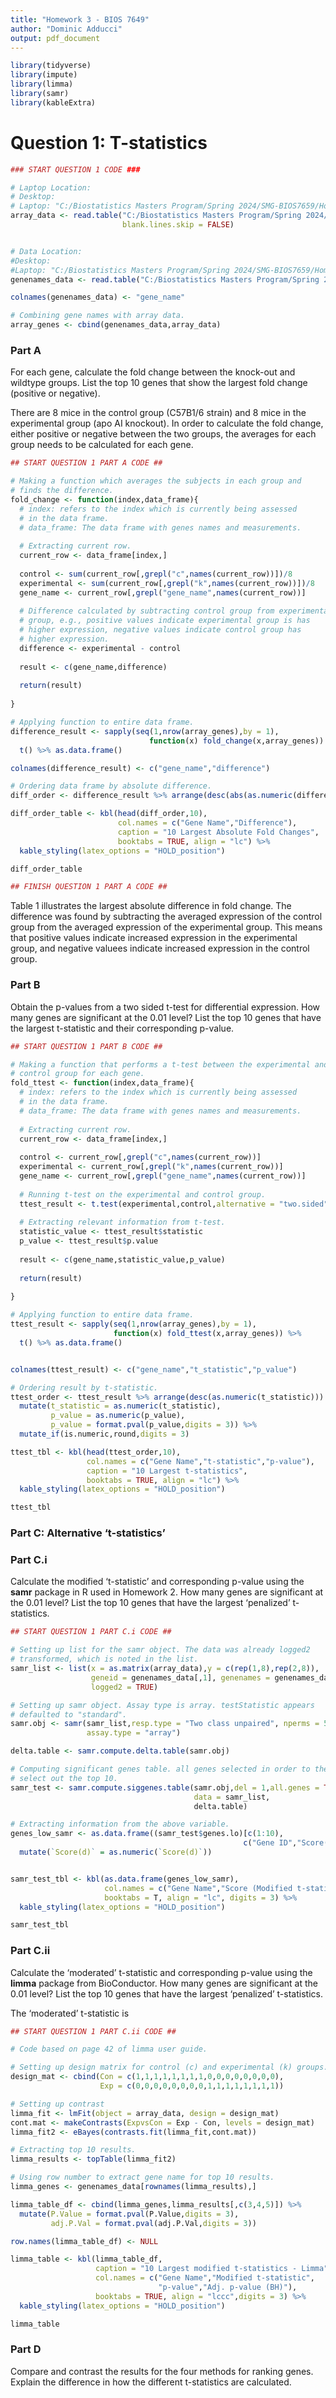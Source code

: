 ```yaml
---
title: "Homework 3 - BIOS 7649"
author: "Dominic Adducci"
output: pdf_document
---
```


```r

library(tidyverse)
library(impute)
library(limma)
library(samr)
library(kableExtra)

```

# Question 1: T-statistics

```r

### START QUESTION 1 CODE ###

# Laptop Location:
# Desktop: 
# Laptop: "C:/Biostatistics Masters Program/Spring 2024/SMG-BIOS7659/Homework 3/hw3data/hw3arraydata.txt"
array_data <- read.table("C:/Biostatistics Masters Program/Spring 2024/SMG-BIOS7659/Homework 3/hw3data/hw3arraydata.txt",row.names = 1, header = TRUE,
                         blank.lines.skip = FALSE)


# Data Location:
#Desktop: 
#Laptop: "C:/Biostatistics Masters Program/Spring 2024/SMG-BIOS7659/Homework 3/hw3data/hw3genenames.txt"
genenames_data <- read.table("C:/Biostatistics Masters Program/Spring 2024/SMG-BIOS7659/Homework 3/hw3data/hw3genenames.txt", header = FALSE, blank.lines.skip = FALSE)

colnames(genenames_data) <- "gene_name"

# Combining gene names with array data. 
array_genes <- cbind(genenames_data,array_data)

```

### Part A 
For each gene, calculate the fold change between the knock-out and wildtype groups. List the top 10 genes that show the largest fold change (positive or negative). 

There are 8 mice in the control group (C57B1/6 strain) and 8 mice in the experimental group (apo AI knockout). In order to calculate the fold change, either positive or negative between the two groups, the averages for each group needs to be calculated for each gene. 

```r

## START QUESTION 1 PART A CODE ##

# Making a function which averages the subjects in each group and 
# finds the difference. 
fold_change <- function(index,data_frame){
  # index: refers to the index which is currently being assessed
  # in the data frame. 
  # data_frame: The data frame with genes names and measurements. 
  
  # Extracting current row. 
  current_row <- data_frame[index,]
  
  control <- sum(current_row[,grepl("c",names(current_row))])/8
  experimental <- sum(current_row[,grepl("k",names(current_row))])/8
  gene_name <- current_row[,grepl("gene_name",names(current_row))]
  
  # Difference calculated by subtracting control group from experimental
  # group, e.g., positive values indicate experimental group is has 
  # higher expression, negative values indicate control group has 
  # higher expression. 
  difference <- experimental - control
  
  result <- c(gene_name,difference)
  
  return(result)
    
}

```

```r

# Applying function to entire data frame. 
difference_result <- sapply(seq(1,nrow(array_genes),by = 1), 
                               function(x) fold_change(x,array_genes)) %>%
  t() %>% as.data.frame()

colnames(difference_result) <- c("gene_name","difference")

# Ordering data frame by absolute difference. 
diff_order <- difference_result %>% arrange(desc(abs(as.numeric(difference))))

diff_order_table <- kbl(head(diff_order,10),
                        col.names = c("Gene Name","Difference"),
                        caption = "10 Largest Absolute Fold Changes",
                        booktabs = TRUE, align = "lc") %>%
  kable_styling(latex_options = "HOLD_position")

diff_order_table

## FINISH QUESTION 1 PART A CODE ##

```

Table 1 illustrates the largest absolute difference in fold change. The difference was found by subtracting the averaged expression of the control group from the averaged expression of the experimental group. This means that positive values indicate increased expression in the experimental group, and negative valuees indicate increased expression in the control group. 

### Part B
Obtain the p-values from a two sided t-test for differential expression. How many genes are significant at the 0.01 level? List the top 10 genes that have the largest t-statistic and their corresponding p-value. 

```r

## START QUESTION 1 PART B CODE ##

# Making a function that performs a t-test between the experimental and 
# control group for each gene. 
fold_ttest <- function(index,data_frame){
  # index: refers to the index which is currently being assessed
  # in the data frame. 
  # data_frame: The data frame with genes names and measurements.
  
  # Extracting current row.
  current_row <- data_frame[index,]
  
  control <- current_row[,grepl("c",names(current_row))]
  experimental <- current_row[,grepl("k",names(current_row))]
  gene_name <- current_row[,grepl("gene_name",names(current_row))]
  
  # Running t-test on the experimental and control group.
  ttest_result <- t.test(experimental,control,alternative = "two.sided")
  
  # Extracting relevant information from t-test. 
  statistic_value <- ttest_result$statistic
  p_value <- ttest_result$p.value
  
  result <- c(gene_name,statistic_value,p_value)
  
  return(result)
  
}

```

```r

# Applying function to entire data frame. 
ttest_result <- sapply(seq(1,nrow(array_genes),by = 1),
                       function(x) fold_ttest(x,array_genes)) %>%
  t() %>% as.data.frame()


colnames(ttest_result) <- c("gene_name","t_statistic","p_value")

# Ordering result by t-statistic. 
ttest_order <- ttest_result %>% arrange(desc(as.numeric(t_statistic))) %>%
  mutate(t_statistic = as.numeric(t_statistic),
         p_value = as.numeric(p_value),
         p_value = format.pval(p_value,digits = 3)) %>%
  mutate_if(is.numeric,round,digits = 3)

ttest_tbl <- kbl(head(ttest_order,10),
                 col.names = c("Gene Name","t-statistic","p-value"),
                 caption = "10 Largest t-statistics",
                 booktabs = TRUE, align = "lc") %>%
  kable_styling(latex_options = "HOLD_position")

ttest_tbl

```

### Part C: Alternative 't-statistics'

### Part C.i
Calculate the modified 't-statistic' and corresponding p-value using the **samr** package in R used in Homework 2. How many genes are significant at the 0.01 level? List the top 10 genes that have the largest 'penalized' t-statistics. 

```r

## START QUESTION 1 PART C.i CODE ##

# Setting up list for the samr object. The data was already logged2 
# transformed, which is noted in the list. 
samr_list <- list(x = as.matrix(array_data),y = c(rep(1,8),rep(2,8)), 
                  geneid = genenames_data[,1], genenames = genenames_data[,1],
                  logged2 = TRUE)

# Setting up samr object. Assay type is array. testStatistic appears
# defaulted to "standard". 
samr.obj <- samr(samr_list,resp.type = "Two class unpaired", nperms = 500,
                 assay.type = "array")

delta.table <- samr.compute.delta.table(samr.obj)

# Computing significant genes table. all genes selected in order to then 
# select out the top 10. 
samr_test <- samr.compute.siggenes.table(samr.obj,del = 1,all.genes = TRUE, 
                                         data = samr_list,
                                         delta.table)

# Extracting information from the above variable. 
genes_low_samr <- as.data.frame((samr_test$genes.lo)[c(1:10),
                                                    c("Gene ID","Score(d)")])%>%
  mutate(`Score(d)` = as.numeric(`Score(d)`))


samr_test_tbl <- kbl(as.data.frame(genes_low_samr),
                     col.names = c("Gene Name","Score (Modified t-statistic"),
                     booktabs = T, align = "lc", digits = 3) %>%
  kable_styling(latex_options = "HOLD_position")

samr_test_tbl

```


### Part C.ii
Calculate the 'moderated' t-statistic and corresponding p-value using the **limma** package from BioConductor. How many genes are significant at the 0.01 level? List the top 10 genes that have the largest 'penalized' t-statistics. 

The 'moderated' t-statistic is 

```r

## START QUESTION 1 PART C.ii CODE ##

# Code based on page 42 of limma user guide. 

# Setting up design matrix for control (c) and experimental (k) groups. 
design_mat <- cbind(Con = c(1,1,1,1,1,1,1,1,0,0,0,0,0,0,0,0),
                    Exp = c(0,0,0,0,0,0,0,0,1,1,1,1,1,1,1,1))

# Setting up contrast 
limma_fit <- lmFit(object = array_data, design = design_mat)
cont.mat <- makeContrasts(ExpvsCon = Exp - Con, levels = design_mat)
limma_fit2 <- eBayes(contrasts.fit(limma_fit,cont.mat))

# Extracting top 10 results. 
limma_results <- topTable(limma_fit2)

# Using row number to extract gene name for top 10 results. 
limma_genes <- genenames_data[rownames(limma_results),]

limma_table_df <- cbind(limma_genes,limma_results[,c(3,4,5)]) %>%
  mutate(P.Value = format.pval(P.Value,digits = 3),
         adj.P.Val = format.pval(adj.P.Val,digits = 3))

row.names(limma_table_df) <- NULL

limma_table <- kbl(limma_table_df,
                   caption = "10 Largest modified t-statistics - Limma",
                   col.names = c("Gene Name","Modified t-statistic",
                                 "p-value","Adj. p-value (BH)"),
                   booktabs = TRUE, align = "lccc",digits = 3) %>%
  kable_styling(latex_options = "HOLD_position")

limma_table

```

### Part D
Compare and contrast the results for the four methods for ranking genes. Explain the difference in how the different t-statistics are calculated. 









